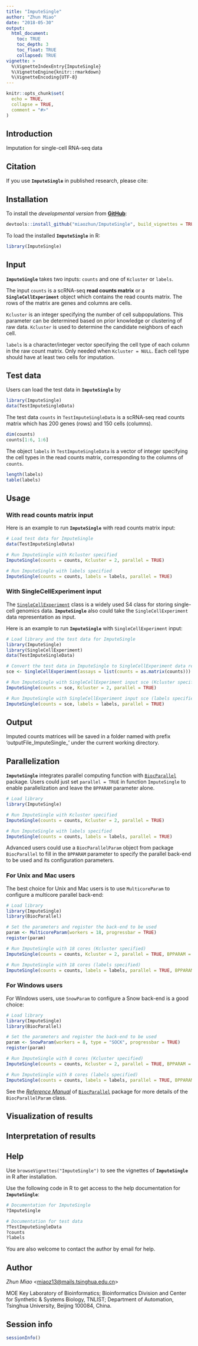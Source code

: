 ---
title: "ImputeSingle"
author: "Zhun Miao"
date: "2018-05-30"
output: 
  html_document:
    toc: TRUE
    toc_depth: 3
    toc_float: TRUE
    collapsed: TRUE
vignette: >
  %\VignetteIndexEntry{ImputeSingle}
  %\VignetteEngine{knitr::rmarkdown}
  %\VignetteEncoding{UTF-8}
---

```{r setup, include = FALSE}
knitr::opts_chunk$set(
  echo = TRUE,
  collapse = TRUE,
  comment = "#>"
)
```


## Introduction

Imputation for single-cell RNA-seq data


## Citation

If you use **`ImputeSingle`** in published research, please cite:

> 


## Installation

To install the *developmental version* from [**GitHub**](https://github.com/miaozhun/ImputeSingle/):

```{r Installation from GitHub, eval = FALSE}
devtools::install_github("miaozhun/ImputeSingle", build_vignettes = TRUE)
```

To load the installed **`ImputeSingle`** in R:

```{r Load ImputeSingle, eval = FALSE}
library(ImputeSingle)
```


## Input

**`ImputeSingle`** takes two inputs: `counts` and one of `Kcluster` or `labels`.

The input `counts` is a scRNA-seq **read counts matrix** or a **`SingleCellExperiment`** object which contains the read counts matrix. The rows of the matrix are genes and columns are cells.

`Kcluster` is an integer specifying the number of cell subpopulations. This parameter can be determined based on prior knowledge or clustering of raw data. `Kcluster` is used to determine the candidate neighbors of each cell.

`labels` is a character/integer vector specifying the cell type of each column in the raw count matrix. Only needed when `Kcluster = NULL`. Each cell type should have at least two cells for imputation.


## Test data

Users can load the test data in **`ImputeSingle`** by

```{r Load TestImputeSingleData}
library(ImputeSingle)
data(TestImputeSingleData)
```

The test data `counts` in `TestImputeSingleData` is a scRNA-seq read counts matrix which has 200 genes (rows) and 150 cells (columns).

```{r counts}
dim(counts)
counts[1:6, 1:6]
```

The object `labels` in `TestImputeSingleData` is a vector of integer specifying the cell types in the read counts matrix, corresponding to the columns of `counts`.

```{r labels}
length(labels)
table(labels)
```


## Usage

### With read counts matrix input

Here is an example to run **`ImputeSingle`** with read counts matrix input:

```{r demo1, eval = FALSE}
# Load test data for ImputeSingle
data(TestImputeSingleData)

# Run ImputeSingle with Kcluster specified
ImputeSingle(counts = counts, Kcluster = 2, parallel = TRUE)

# Run ImputeSingle with labels specified
ImputeSingle(counts = counts, labels = labels, parallel = TRUE)
```

### With SingleCellExperiment input

The [`SingleCellExperiment`](http://bioconductor.org/packages/SingleCellExperiment/) class is a widely used S4 class for storing single-cell genomics data. **`ImputeSingle`** also could take the `SingleCellExperiment` data representation as input.

Here is an example to run **`ImputeSingle`** with `SingleCellExperiment` input:

```{r demo2, eval = FALSE}
# Load library and the test data for ImputeSingle
library(ImputeSingle)
library(SingleCellExperiment)
data(TestImputeSingleData)

# Convert the test data in ImputeSingle to SingleCellExperiment data representation
sce <- SingleCellExperiment(assays = list(counts = as.matrix(counts)))

# Run ImputeSingle with SingleCellExperiment input sce (Kcluster specified)
ImputeSingle(counts = sce, Kcluster = 2, parallel = TRUE)

# Run ImputeSingle with SingleCellExperiment input sce (labels specified)
ImputeSingle(counts = sce, labels = labels, parallel = TRUE)
```


## Output

Imputed counts matrices will be saved in a folder named with prefix 'outputFile_ImputeSingle_' under the current working directory.


## Parallelization

**`ImputeSingle`** integrates parallel computing function with [`BiocParallel`](http://bioconductor.org/packages/BiocParallel/) package. Users could just set `parallel = TRUE` in function `ImputeSingle` to enable parallelization and leave the `BPPARAM` parameter alone.

```{r demo3, eval = FALSE}
# Load library
library(ImputeSingle)

# Run ImputeSingle with Kcluster specified
ImputeSingle(counts = counts, Kcluster = 2, parallel = TRUE)

# Run ImputeSingle with labels specified
ImputeSingle(counts = counts, labels = labels, parallel = TRUE)
```

Advanced users could use a `BiocParallelParam` object from package `BiocParallel` to fill in the `BPPARAM` parameter to specify the parallel back-end to be used and its configuration parameters.

### For Unix and Mac users

The best choice for Unix and Mac users is to use `MulticoreParam` to configure a multicore parallel back-end:

```{r demo4, eval = FALSE}
# Load library
library(ImputeSingle)
library(BiocParallel)

# Set the parameters and register the back-end to be used
param <- MulticoreParam(workers = 18, progressbar = TRUE)
register(param)

# Run ImputeSingle with 18 cores (Kcluster specified)
ImputeSingle(counts = counts, Kcluster = 2, parallel = TRUE, BPPARAM = param)

# Run ImputeSingle with 18 cores (labels specified)
ImputeSingle(counts = counts, labels = labels, parallel = TRUE, BPPARAM = param)
```

### For Windows users

For Windows users, use `SnowParam` to configure a Snow back-end is a good choice:

```{r demo5, eval = FALSE}
# Load library
library(ImputeSingle)
library(BiocParallel)

# Set the parameters and register the back-end to be used
param <- SnowParam(workers = 8, type = "SOCK", progressbar = TRUE)
register(param)

# Run ImputeSingle with 8 cores (Kcluster specified)
ImputeSingle(counts = counts, Kcluster = 2, parallel = TRUE, BPPARAM = param)

# Run ImputeSingle with 8 cores (labels specified)
ImputeSingle(counts = counts, labels = labels, parallel = TRUE, BPPARAM = param)
```

See the [*Reference Manual*](https://bioconductor.org/packages/release/bioc/manuals/BiocParallel/man/BiocParallel.pdf) of [`BiocParallel`](http://bioconductor.org/packages/BiocParallel/) package for more details of the `BiocParallelParam` class.


## Visualization of results



## Interpretation of results



## Help

Use `browseVignettes("ImputeSingle")` to see the vignettes of **`ImputeSingle`** in R after installation.

Use the following code in R to get access to the help documentation for **`ImputeSingle`**:

```{r help1, eval = FALSE}
# Documentation for ImputeSingle
?ImputeSingle
```

```{r help2, eval = FALSE}
# Documentation for test data
?TestImputeSingleData
?counts
?labels
```

You are also welcome to contact the author by email for help.


## Author

*Zhun Miao* <<miaoz13@mails.tsinghua.edu.cn>>

MOE Key Laboratory of Bioinformatics; Bioinformatics Division and Center for Synthetic & Systems Biology, TNLIST; Department of Automation, Tsinghua University, Beijing 100084, China.


## Session info

```{r sessionInfo}
sessionInfo()
```

